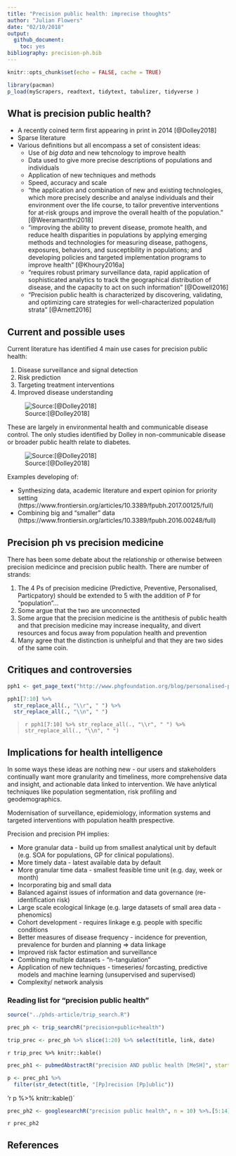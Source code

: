 ```yaml
---
title: "Precision public health: imprecise thoughts"
author: "Julian Flowers"
date: "02/10/2018"
output: 
  github_document: 
    toc: yes
bibliography: precision-ph.bib
---
```


```r
knitr::opts_chunk$set(echo = FALSE, cache = TRUE)

library(pacman)
p_load(myScrapers, readtext, tidytext, tabulizer, tidyverse )


```

## What is precision public health?

* A recently coined term first appearing in print in 2014 [@Dolley2018]
* Sparse literature
* Various definitions but all encompass a set of consistent ideas:
    + Use of *big data* and new tehcnology to improve health
    + Data used to give more precise descriptions of populations and individuals
    + Application of new techniques and methods
    + Speed, accuracy and scale
    + “the application and combination of new and existing technologies, which more precisely describe and analyse individuals and their environment over the life course, to tailor preventive interventions for at-risk groups and improve the overall health of the population.” [@Weeramanthri2018]
    + “improving the ability to prevent disease, promote health, and reduce health disparities in populations by applying emerging methods and technologies for measuring disease, pathogens, exposures, behaviors, and susceptibility in populations; and developing policies and targeted implementation programs to improve health”  [@Khoury2016a]
    + “requires robust primary surveillance data, rapid application of sophisticated analytics to track the geographical distribution of disease, and the capacity to act on such information” [@Dowell2016]
    + “Precision public health is characterized by discovering, validating, and optimizing care strategies for well-characterized population strata” [@Arnett2016]

## Current and possible uses

Current literature has identified 4 main use cases for precision public health:

1. Disease surveillance and signal detection
2. Risk prediction
3. Targeting treatment interventions
4. Improved disease understanding

![Source:[@Dolley2018]](fpubh-06-00068-t001.jpg)


These are largely in environmental health and communicable disease control. The only studies identified by Dolley in non-communicable disease or broader public health relate to diabetes.


![Source:[@Dolley2018]](fpubh-06-00068-t002.jpg)


Examples developing of:

* Synthesizing data, academic literature and expert opinion for priority setting (https://www.frontiersin.org/articles/10.3389/fpubh.2017.00125/full)
* Combining big and "smaller" data (https://www.frontiersin.org/articles/10.3389/fpubh.2016.00248/full)


## Precision ph vs precision medicine

There has been some debate about the relationship or otherwise between precision medicince and precision public health. There are number of strands:

1. The 4 Ps of precision medicine (Predictive, Preventive, Personalised, Particpatory) should be extended to 5 with the addition of P for "population"... 
2. Some argue that the two are unconnected 
3. Some argue that the precision medicine is the antithesis of public health and that precision medicine may increase inequality, and divert resources and focus away from population health and prevention
4. Many agree that the distinction is unhelpful and that they are two sides of the same coin.

## Critiques and controversies

```r

pph1 <- get_page_text("http://www.phgfoundation.org/blog/personalised-prevention-and-public-health-an-urgent-agenda")

pph1[7:10] %>%
  str_replace_all(., "\\r", " ") %>%
  str_replace_all(., "\\n", " ")


```

>`r pph1[7:10] %>% str_replace_all(., "\\r", " ") %>% str_replace_all(., "\\n", " ")`


## Implications for health intelligence

In some ways these ideas are nothing new - our users and stakeholders continually want more granularity and timeliness, more comprehensive data and insight, and actionable data linked to intervention. We have anlytical techniques  like population segmentation, risk profiling and geodemographics.

Modernisation of surveillance, epidemiology, information systems and targeted interventions with population health prespective.

Precision and precision PH implies:

* More granular data - build up from smallest analytical unit by default (e.g. SOA for populations,  GP for clinical populations). 
* More timely data - latest available data by default
* More granular time data - smallest feasible time unit (e.g. day, week or month)
* Incorporating big and small data
* Balanced against issues of information and data governance (re-identification risk)
* Large scale ecological linkage (e.g. large datasets of small area data - phenomics)
* Cohort development - requires linkage e.g. people with specific conditions
* Better measures of disease frequency  - incidence for prevention, prevalence for burden and planning => data linkage
* Improved risk factor estimation and surveillance
* Combining multiple datasets - "n-tangulation"
* Application of new techniques - timeseries/ forcasting, predictive models and machine learning (unsupervised and supervised)
* Complexity/ network analysis

### Reading list for "precision public health"

```r

source("../phds-article/trip_search.R")

prec_ph <- trip_searchR("precision+public+health")

trip_prec <- prec_ph %>% slice(1:20) %>% select(title, link, date)


```

`r trip_prec %>% knitr::kable()`

```r

prec_ph1 <- pubmedAbstractR("precision AND public health [MeSH]", start = 2015, end = 2018, n = 12145)

p <- prec_ph1 %>%
  filter(str_detect(title, "[Pp]recision [Pp]ublic"))

```

'r p %>% knitr::kable()`


```r

prec_ph2 <- googlesearchR("precision public health", n = 10) %>%.[5:14]


```

`r prec_ph2`

## References



